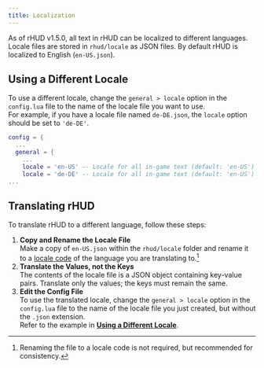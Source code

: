 ---
title: Localization 
---

As of rHUD v1.5.0, all text in rHUD can be localized to different languages.\
Locale files are stored in `rhud/locale` as JSON files. By default rHUD is localized to English (`en-US.json`).

## Using a Different Locale
To use a different locale, change the `general > locale` option in the `config.lua` file to the name of the locale file you want to use.\
For example, if you have a locale file named `de-DE.json`, the `locale` option should be set to `'de-DE'`.
```lua title="config.lua"
config = {
  ...
  general = {
    ...
    locale = 'en-US' -- Locale for all in-game text (default: 'en-US') [!code --]
    locale = 'de-DE' -- Locale for all in-game text (default: 'en-US') [!code ++]
...
```

## Translating rHUD
To translate rHUD to a different language, follow these steps:
1. **Copy and Rename the Locale File**\
Make a copy of `en-US.json` within the `rhud/locale` folder and rename it to a [locale code](/reference/locale_codes) of the language you are translating to.[^1]
2. **Translate the Values, not the Keys**\
The contents of the locale file is a JSON object containing key-value pairs. Translate only the values; the keys must remain the same.
3. **Edit the Config File**\
To use the translated locale, change the `general > locale` option in the `config.lua` file to the name of the locale file you just created, but without the `.json` extension.\
Refer to the example in [**Using a Different Locale**](#using-a-different-locale).



[^1]: Renaming the file to a locale code is not required, but recommended for consistency.
